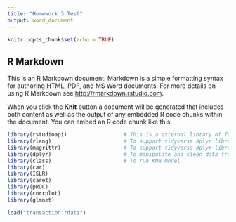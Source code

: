 ```yaml
---
title: "Homework 3 Test"
output: word_document
---
```


```r
knitr::opts_chunk$set(echo = TRUE)
```

## R Markdown

This is an R Markdown document. Markdown is a simple formatting syntax for authoring HTML, PDF, and MS Word documents. For more details on using R Markdown see <http://rmarkdown.rstudio.com>.

When you click the **Knit** button a document will be generated that includes both content as well as the output of any embedded R code chunks within the document. You can embed an R code chunk like this:

```r

library(rstudioapi)                  # This is a external library of functions
library(rlang)                       # To support tidyverse dplyr library
library(magrittr)                    # To support tidyverse dplyr library
library(dplyr)                       # To manipulate and clean data frames
library(class)                       # To run KNN model
library(car)
library(ISLR)
library(caret)
library(pROC)
library(corrplot)
library(glmnet)


```

```r
load("transaction.rdata")
```
